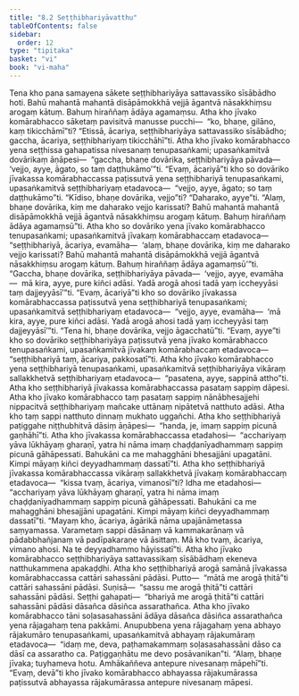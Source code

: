 ```yaml
---
title: "8.2 Seṭṭhibhariyāvatthu"
tableOfContents: false
sidebar:
  order: 12
type: "tipitaka"
basket: "vi"
book: "vi-maha"
---
```



<DynamicBreadcrumb />

<Division number="330" book="vi-maha">

<Paragraph number="1564" book="vi-maha">
Tena kho pana samayena sākete seṭṭhibhariyāya sattavassiko sīsābādho hoti. Bahū mahantā mahantā disāpāmokkhā vejjā āgantvā nāsakkhiṃsu arogaṃ kātuṃ. Bahuṃ hiraññaṃ ādāya agamaṃsu. Atha kho jīvako komārabhacco sāketaṃ pavisitvā manusse pucchi—  “ko, bhaṇe, gilāno, kaṃ tikicchāmī”ti? “Etissā, ācariya, seṭṭhibhariyāya sattavassiko sīsābādho; gaccha, ācariya, seṭṭhibhariyaṃ tikicchāhī”ti. Atha kho jīvako komārabhacco yena seṭṭhissa gahapatissa nivesanaṃ tenupasaṅkami; upasaṅkamitvā dovārikaṃ āṇāpesi—  “gaccha, bhaṇe dovārika, seṭṭhibhariyāya pāvada—  ‘vejjo, ayye, āgato, so taṃ daṭṭhukāmo’”ti. “Evaṃ, ācariyā”ti kho so dovāriko jīvakassa komārabhaccassa paṭissutvā yena seṭṭhibhariyā tenupasaṅkami, upasaṅkamitvā seṭṭhibhariyaṃ etadavoca—  “vejjo, ayye, āgato; so taṃ daṭṭhukāmo”ti. “Kīdiso, bhaṇe dovārika, vejjo”ti? “Daharako, ayye”ti. “Alaṃ, bhaṇe dovārika, kiṃ me daharako vejjo karissati? Bahū mahantā mahantā disāpāmokkhā vejjā āgantvā nāsakkhiṃsu arogaṃ kātuṃ. Bahuṃ hiraññaṃ ādāya agamaṃsū”ti. Atha kho so dovāriko yena jīvako komārabhacco tenupasaṅkami; upasaṅkamitvā jīvakaṃ komārabhaccaṃ etadavoca—  “seṭṭhibhariyā, ācariya, evamāha—  ‘alaṃ, bhaṇe dovārika, kiṃ me daharako vejjo karissati? Bahū mahantā mahantā disāpāmokkhā vejjā āgantvā nāsakkhiṃsu arogaṃ kātuṃ. Bahuṃ hiraññaṃ ādāya agamaṃsū’”ti. “Gaccha, bhaṇe dovārika, seṭṭhibhariyāya pāvada—  ‘vejjo, ayye, evamāha—  mā kira, ayye, pure kiñci adāsi. Yadā arogā ahosi tadā yaṃ iccheyyāsi taṃ dajjeyyāsī’”ti. “Evaṃ, ācariyā”ti kho so dovāriko jīvakassa komārabhaccassa paṭissutvā yena seṭṭhibhariyā tenupasaṅkami; upasaṅkamitvā seṭṭhibhariyaṃ etadavoca—  “vejjo, ayye, evamāha—  ‘mā kira, ayye, pure kiñci adāsi. Yadā arogā ahosi tadā yaṃ iccheyyāsi taṃ dajjeyyāsī’”ti. “Tena hi, bhaṇe dovārika, vejjo āgacchatū”ti. “Evaṃ, ayye”ti kho so dovāriko seṭṭhibhariyāya paṭissutvā yena jīvako komārabhacco tenupasaṅkami, upasaṅkamitvā jīvakaṃ komārabhaccaṃ etadavoca—  “seṭṭhibhariyā taṃ, ācariya, pakkosatī”ti.
</Paragraph>

<Paragraph number="1565" book="vi-maha">
Atha kho jīvako komārabhacco yena seṭṭhibhariyā tenupasaṅkami, upasaṅkamitvā seṭṭhibhariyāya vikāraṃ sallakkhetvā seṭṭhibhariyaṃ etadavoca—  “pasatena, ayye, sappinā attho”ti. Atha kho seṭṭhibhariyā jīvakassa komārabhaccassa pasataṃ sappiṃ dāpesi. Atha kho jīvako komārabhacco taṃ pasataṃ sappiṃ nānābhesajjehi nippacitvā seṭṭhibhariyaṃ mañcake uttānaṃ nipātetvā natthuto adāsi. Atha kho taṃ sappi natthuto dinnaṃ mukhato uggañchi. Atha kho seṭṭhibhariyā paṭiggahe niṭṭhubhitvā dāsiṃ āṇāpesi—  “handa, je, imaṃ sappiṃ picunā gaṇhāhī”ti. Atha kho jīvakassa komārabhaccassa etadahosi—  “acchariyaṃ yāva lūkhāyaṃ gharaṇī, yatra hi nāma imaṃ chaḍḍanīyadhammaṃ sappiṃ picunā gāhāpessati. Bahukāni ca me mahagghāni bhesajjāni upagatāni. Kimpi māyaṃ kiñci deyyadhammaṃ dassatī”ti. Atha kho seṭṭhibhariyā jīvakassa komārabhaccassa vikāraṃ sallakkhetvā jīvakaṃ komārabhaccaṃ etadavoca—  “kissa tvaṃ, ācariya, vimanosī”ti? Idha me etadahosi—  “acchariyaṃ yāva lūkhāyaṃ gharaṇī, yatra hi nāma imaṃ chaḍḍanīyadhammaṃ sappiṃ picunā gāhāpessati. Bahukāni ca me mahagghāni bhesajjāni upagatāni. Kimpi māyaṃ kiñci deyyadhammaṃ dassatī”ti. “Mayaṃ kho, ācariya, āgārikā nāma upajānāmetassa saṃyamassa. Varametaṃ sappi dāsānaṃ vā kammakarānaṃ vā pādabbhañjanaṃ vā padīpakaraṇe vā āsittaṃ. Mā kho tvaṃ, ācariya, vimano ahosi. Na te deyyadhammo hāyissatī”ti.
</Paragraph>

<Paragraph number="1566" book="vi-maha">
Atha kho jīvako komārabhacco seṭṭhibhariyāya sattavassikaṃ sīsābādhaṃ ekeneva natthukammena apakaḍḍhi. Atha kho seṭṭhibhariyā arogā samānā jīvakassa komārabhaccassa cattāri sahassāni pādāsi. Putto—  “mātā me arogā ṭhitā”ti cattāri sahassāni pādāsi. Suṇisā—  “sassu me arogā ṭhitā”ti cattāri sahassāni pādāsi. Seṭṭhi gahapati—  “bhariyā me arogā ṭhitā”ti cattāri sahassāni pādāsi dāsañca dāsiñca assarathañca.
</Paragraph>

<Paragraph number="1567" book="vi-maha">
Atha kho jīvako komārabhacco tāni soḷasasahassāni ādāya dāsañca dāsiñca assarathañca yena rājagahaṃ tena pakkāmi. Anupubbena yena rājagahaṃ yena abhayo rājakumāro tenupasaṅkami, upasaṅkamitvā abhayaṃ rājakumāraṃ etadavoca—  “idaṃ me, deva, paṭhamakammaṃ soḷasasahassāni dāso ca dāsī ca assaratho ca. Paṭiggaṇhātu me devo posāvanikan”ti. “Alaṃ, bhaṇe jīvaka; tuyhameva hotu. Amhākaññeva antepure nivesanaṃ māpehī”ti. “Evaṃ, devā”ti kho jīvako komārabhacco abhayassa rājakumārassa paṭissutvā abhayassa rājakumārassa antepure nivesanaṃ māpesi.
</Paragraph>
</Division>